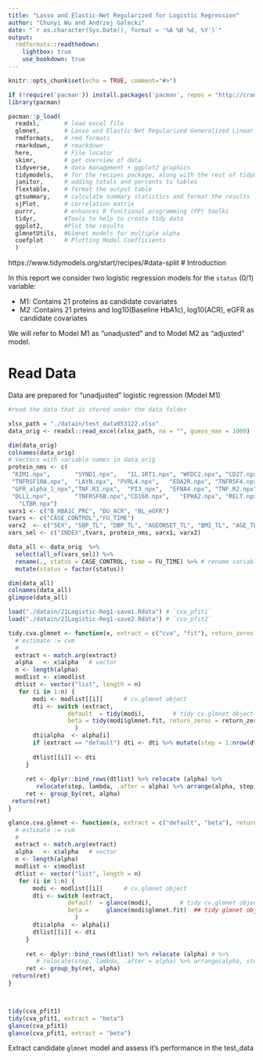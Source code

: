 ```yaml
---
title: "Lasso and Elastic-Net Regularized for Logistic Regression"
author: "Chunyi Wu and Andrzej Galecki"
date: "`r as.character(Sys.Date(), format = '%A %B %d, %Y')`"
output:
  rmdformats::readthedown:
    lightbox: true
    use_bookdown: true 
---
```


```r
knitr::opts_chunk$set(echo = TRUE, comment="#>")
```

```r
if (!require('pacman')) install.packages('pacman', repos = "http://cran.us.r-project.org")
library(pacman)

pacman::p_load(
  readxl,       # load excel file
  glmnet,       # Lasso and Elastic-Net Regularized Generalized Linear Models
  rmdformats,   # rmd formats
  rmarkdown,    # rmarkdown
  here,         # File locator
  skimr,        # get overview of data
  tidyverse,    # data management + ggplot2 graphics 
  tidymodels,   # for the recipes package, along with the rest of tidymodels
  janitor,      # adding totals and percents to tables
  flextable,    # format the output table
  gtsummary,    # calculate summary statistics and format the results
  sjPlot,       # correlation matrix
  purrr,        # enhances R functional programming (FP) toolki 
  tidyr,        #Tools to help to create tidy data
  ggplot2,      #Plot the results
  glmnetUtils,  #Glmnet models for multiple alpha
  coefplot      # Plotting Model Coefficients
  )
```
https://www.tidymodels.org/start/recipes/#data-split
# Introduction

In this report we consider two logistic regression models for the  `status` (0/1) variable:

* M1: Contains 21 proteins as candidate covariates
* M2 :Contains 21 prteins and log10(Baseline HbA1c), log10(ACR), eGFR as candidate covariates

We will refer to Model M1 as "unadjusted" and to Model M2 as "adjusted" model.




# Read Data

Data are prepared for "unadjusted" logistic regression (Model M1)

```r
#read the data that is stored under the data folder

xlsx_path = "./datain/test_data053122.xlsx"
data_orig <- readxl::read_excel(xlsx_path, na = "", guess_max = 1000)

dim(data_orig)
colnames(data_orig)
# Vectors with variable names in data_orig 
protein_nms <- c(
 "KIM1.npx",       "SYND1.npx",   "IL.1RT1.npx", "WFDC2.npx", "CD27.npx", 
 "TNFRSF10A.npx",  "LAYN.npx", "PVRL4.npx",   "EDA2R.npx", "TNFRSF4.npx", 
 "GFR_alpha_1_npx","TNF.R1.npx",  "PI3_npx",  "EFNA4.npx", "TNF.R2.npx",
 "DLL1.npx",       "TNFRSF6B.npx","CD160.npx",   "EPHA2.npx", "RELT.npx",
   "LTBR.npx")
varx1 <- c("B_HBA1C_PRC", "DU_ACR", "BL_eGFR")
tvars <- c("CASE_CONTROL","FU_TIME")
varx2  <- c("SEX", "SBP_TL", "DBP_TL", "AGEONSET_TL", "BMI_TL", "AGE_TL")
vars_sel <- c("INDEX",tvars, protein_nms, varx1, varx2)

data_all <- data_orig  %>%  
  select(all_of(vars_sel)) %>%
  rename(., status = CASE_CONTROL, time = FU_TIME) %>% # rename variables
  mutate(status = factor(status))  
```

```r
dim(data_all)
colnames(data_all)   
glimpse(data_all)
```
```r
load("./datain/21Logistic-Reg1-save1.Rdata") # `cva_pfit1`
load("./datain/21Logistic-Reg1-save2.Rdata") # `cva_pfit2`
```


```r
tidy.cva.glmnet <- function(x, extract = c("cva", "fit"), return_zeros = FALSE, ...){
  # estimate := cvm
  # 
  extract <- match.arg(extract)
  alpha   <- x$alpha   # vector
  n <- length(alpha)  
  modlist <- x$modlist
  dtlist <- vector("list", length = n)
   for (i in 1:n) {
       modi <- modlist[[i]]      # cv.glmnet object
       dti <- switch (extract,
                 default  = tidy(modi),        # tidy cv.glmnet object
                 beta = tidy(modi$glmnet.fit, return_zeros = return_zeros)  ## tidy glmnet object
                   )
       dti$alpha  <- alpha[i] 
       if (extract == "default") dti <- dti %>% mutate(step = 1:nrow(dti)) 
          
       dtlist[[i]] <- dti
     }
     
     ret <- dplyr::bind_rows(dtlist) %>% relocate (alpha) %>% 
        relocate(step, lambda, .after = alpha) %>% arrange(alpha, step)                
     ret <- group_by(ret, alpha)    
 return(ret)
}

glance.cva.glmnet <- function(x, extract = c("default", "beta"), return_zeros = FALSE, ...){
  # estimate := cvm
  # 
  extract <- match.arg(extract)
  alpha   <- x$alpha   # vector
  n <- length(alpha)  
  modlist <- x$modlist
  dtlist <- vector("list", length = n)
   for (i in 1:n) {
       modi <- modlist[[i]]      # cv.glmnet object
       dti <- switch (extract,
                 default  = glance(modi),        # tidy cv.glmnet object
                 beta =     glance(modi$glmnet.fit)  ## tidy glmnet object
                   )
       dti$alpha  <- alpha[i] 
       dtlist[[i]] <- dti
     }
     
     ret <- dplyr::bind_rows(dtlist) %>% relocate (alpha) # %>% 
        # relocate(step, lambda, .after = alpha) %>% arrange(alpha, step)                
     ret <- group_by(ret, alpha)    
 return(ret)
}




```


```r
tidy(cva_pfit1)
tidy(cva_pfit1, extract = "beta")
glance(cva_pfit1)
glance(cva_pfit1, extract = "beta")

```

Extract candidate `glmnet` model and assess it's performance in the test_data 



